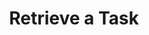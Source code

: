 ---
title: 'Retrieve a Task'
description: 'List Task in any CRM Platform using this endpoint'
openapi: "GET /crm/task/{id}"
---